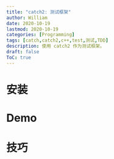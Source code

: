 ```yaml
---
title: "catch2: 测试框架"
author: William
date: 2020-10-19
lastmod: 2020-10-19
categories: [Programming]
tags: [catch,catch2,c++,test,测试,TDD]
description: 使用 catch2 作为测试框架。
draft: false
ToC: true
---
```


# 安装

# Demo

# 技巧

